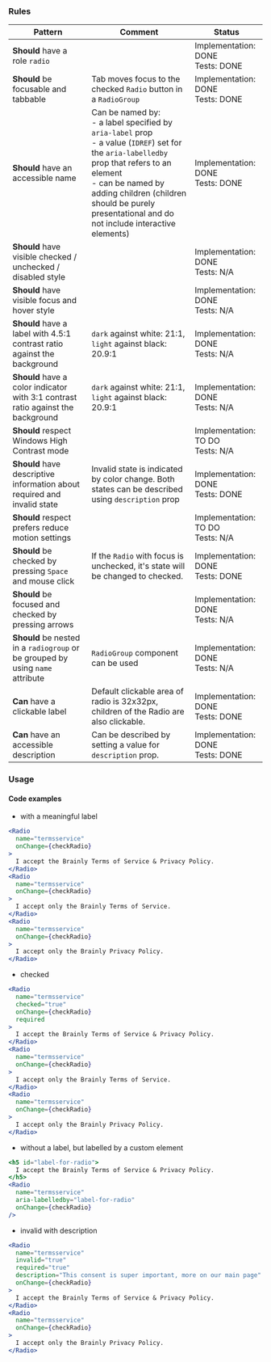 ### Rules

| Pattern                                                                          | Comment                                                                                                                                                                                                                                                                       | Status                                |
| -------------------------------------------------------------------------------- | ----------------------------------------------------------------------------------------------------------------------------------------------------------------------------------------------------------------------------------------------------------------------------- | ------------------------------------- |
| **Should** have a role `radio`                                                   |                                                                                                                                                                                                                                                                               | Implementation: DONE<br />Tests: DONE |
| **Should** be focusable and tabbable                                             | Tab moves focus to the checked `Radio` button in a `RadioGroup `                                                                                                                                                                                                              | Implementation: DONE<br />Tests: DONE |
| **Should** have an accessible name                                               | Can be named by: <br/>- a label specified by `aria-label` prop<br/>- a value (`IDREF`) set for the `aria-labelledby` prop that refers to an element<br />- can be named by adding children (children should be purely presentational and do not include interactive elements) | Implementation: DONE<br />Tests: DONE |
| **Should** have visible checked / unchecked / disabled style                     |                                                                                                                                                                                                                                                                               | Implementation: DONE<br />Tests: N/A  |
| **Should** have visible focus and hover style                                    |                                                                                                                                                                                                                                                                               | Implementation: DONE<br />Tests: N/A  |
| **Should** have a label with 4.5:1 contrast ratio against the background         | `dark` against white: 21:1, `light` against black: 20.9:1                                                                                                                                                                                                                     | Implementation: DONE<br />Tests: N/A  |
| **Should** have a color indicator with 3:1 contrast ratio against the background | `dark` against white: 21:1, `light` against black: 20.9:1                                                                                                                                                                                                                     | Implementation: DONE<br />Tests: N/A  |
| **Should** respect Windows High Contrast mode                                    |                                                                                                                                                                                                                                                                               | Implementation: TO DO<br />Tests: N/A |
| **Should** have descriptive information about required and invalid state         | Invalid state is indicated by color change. Both states can be described using `description` prop                                                                                                                                                                             | Implementation: DONE<br />Tests: DONE |
| **Should** respect prefers reduce motion settings                                |                                                                                                                                                                                                                                                                               | Implementation: TO DO<br />Tests: N/A |
| **Should** be checked by pressing `Space` and mouse click                        | If the `Radio` with focus is unchecked, it's state will be changed to checked.                                                                                                                                                                                                | Implementation: DONE<br />Tests: DONE |
| **Should** be focused and checked by pressing arrows                             |                                                                                                                                                                                                                                                                               | Implementation: DONE<br />Tests: N/A  |
| **Should** be nested in a `radiogroup` or be grouped by using `name` attribute   | `RadioGroup` component can be used                                                                                                                                                                                                                                            | Implementation: DONE<br />Tests: N/A  |
| **Can** have a clickable label                                                   | Default clickable area of radio is 32x32px, children of the Radio are also clickable.                                                                                                                                                                                         | Implementation: DONE<br />Tests: DONE |
| **Can** have an accessible description                                           | Can be described by setting a value for `description` prop.                                                                                                                                                                                                                   | Implementation: DONE<br />Tests: DONE |

### Usage

#### Code examples

- with a meaningful label

<!-- prettier-ignore -->
```jsx
<Radio
  name="termsservice"
  onChange={checkRadio}
>
  I accept the Brainly Terms of Service & Privacy Policy.
</Radio>
<Radio
  name="termsservice"
  onChange={checkRadio}
>
  I accept only the Brainly Terms of Service.
</Radio>
<Radio
  name="termsservice"
  onChange={checkRadio}
>
  I accept only the Brainly Privacy Policy.
</Radio>
```

- checked

<!-- prettier-ignore -->
```jsx
<Radio
  name="termsservice"
  checked="true"
  onChange={checkRadio}
  required
>
  I accept the Brainly Terms of Service & Privacy Policy.
</Radio>
<Radio
  name="termsservice"
  onChange={checkRadio}
>
  I accept only the Brainly Terms of Service.
</Radio>
<Radio
  name="termsservice"
  onChange={checkRadio}
>
  I accept only the Brainly Privacy Policy.
</Radio>
```

- without a label, but labelled by a custom element

<!-- prettier-ignore -->
```jsx
<h5 id="label-for-radio">
  I accept the Brainly Terms of Service & Privacy Policy.
</h5>
<Radio
  name="termsservice"
  aria-labelledby="label-for-radio"
  onChange={checkRadio}
/>
```

- invalid with description

<!-- prettier-ignore -->
```jsx
<Radio
  name="termsservice"
  invalid="true"
  required="true"
  description="This consent is super important, more on our main page"
  onChange={checkRadio}
>
  I accept the Brainly Terms of Service & Privacy Policy.
</Radio>
<Radio
  name="termsservice"
  onChange={checkRadio}
>
  I accept only the Brainly Privacy Policy.
</Radio>
```
